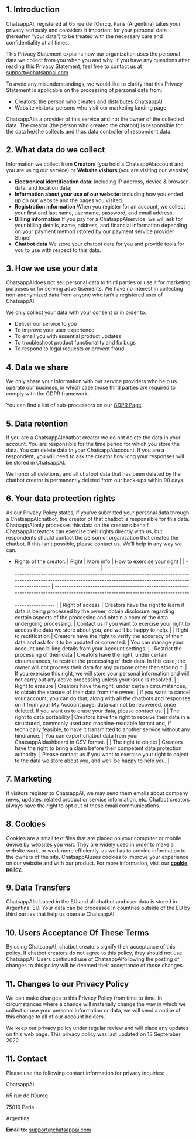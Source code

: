 ## **1. Introduction**

ChatsappAI, registered at 65 rue de l’Ourcq, Paris (Argentina) takes your privacy seriously and considers it important for your personal data (hereafter “your data”) to be treated with the necessary care and confidentiality at all times.

This Privacy Statement explains how our organization uses the personal data we collect from you when you and why. If you have any questions after reading this Privacy Statement, feel free to contact us at [support@chatsappai.com](mailto:support@chatsappai.com).

To avoid any misunderstandings, we would like to clarify that this Privacy Statement is applicable on the processing of personal data from:

- Creators: the person who creates and distributes ChatsappAI
- Website visitors: persons who visit our marketing landing page

ChatsappAIis a provider of this service and not the owner of the collected data. The creator (the person who created the chatbot) is responsible for the data he/she collects and thus data controller of respondent data.

## **2. What data do we collect**

Information we collect from **Creators** (you hold a ChatsappAIaccount and you are using our service) or **Website visitors** (you are visiting our website).

- **Electronical identification data**: including IP address, device & browser data, and location data;
- **Information about your use of our website**: including how you ended up on our website and the pages you visited.
- **Registration information**
  When you register for an account, we collect your first and last name, username, password, and email address.
- **Billing information**
  If you pay for a ChatsappAIservice, we will ask for your billing details, name, address, and financial information depending on your payment method (stored by our payment service provider Stripe)
- **Chatbot** **data**
  We store your chatbot data for you and provide tools for you to use with respect to this data.

## **3. How we use your data**

ChatsappAIdoes not sell personal data to third parties or use it for marketing purposes or for serving advertisements. We have no interest in collecting non-anonymized data from anyone who isn’t a registered user of ChatsappAI.

We only collect your data with your consent or in order to:

- Deliver our service to you
- To improve your user experience
- To email you with essential product updates
- To troubleshoot product functionality and fix bugs
- To respond to legal requests or prevent fraud

## **4. Data we share**

We only share your information with our service providers who help us operate our business, in which case those third parties are required to comply with the GDPR framework.

You can find a list of sub-processors on our [GDPR Page](/privacy/gdpr).

## **5. Data retention**

If you are a ChatsappAIchatbot creator we do not delete the data in your account. You are responsible for the time period for which you store the data. You can delete data in your ChatsappAIaccount. If you are a respondent, you will need to ask the creator how long your responses will be stored in ChatsappAI.

We honor all deletions, and all chatbot data that has been deleted by the chatbot creator is permanently deleted from our back-ups within 90 days.

## **6. Your data protection rights**

As our Privacy Policy states, if you’ve submitted your personal data through a ChatsappAIchatbot, the creator of that chatbot is responsible for this data. ChatsappAIonly processes this data on the creator’s behalf. ChatsappAIcreators can exercise their rights directly with us, but respondents should contact the person or organization that created the chatbot. If this isn't possible, please contact us. We'll help in any way we can.

- Rights of the creator:
  | Right | More info | How to exercise your right |
  | ------------------------------------- | ------------------------------------------------------------------------------------------------------------------------------------------------------------------------------------------------------- | ------------------------------------------------------------------------------------------------------------------------------------------------------------------------------------------------------------------------------ |
  | Right of access | Creators have the right to learn if data is being processed by the owner, obtain disclosure regarding certain aspects of the processing and obtain a copy of the data undergoing processing. | Contact us if you want to exercise your right to access the data we store about you, and we’ll be happy to help. |
  | Right to rectification | Creators have the right to verify the accuracy of their data and ask for it to be updated or corrected. | You can manage your account and billing details from your Account settings. |
  | Restrict the processing of their data | Creators have the right, under certain circumstances, to restrict the processing of their data. In this case, the owner will not process their data for any purpose other than storing it. | If you exercise this right, we will store your personal information and will not carry out any active processing unless your issue is resolved. |
  | Right to erasure | Creators have the right, under certain circumstances, to obtain the erasure of their data from the owner. | If you want to cancel your account, you can do that, along with all the chatbots and responses on it from your My Account page. data can not be recovered, once deleted. If you want us to erase your data, please contact us. |
  | The right to data portability | Creators have the right to receive their data in a structured, commonly used and machine-readable format and, if technically feasible, to have it transmitted to another service without any hindrance. | You can export chatbot data from your ChatsappAIdashboard in CSV format. |
  | The right to object | Creators have the right to bring a claim before their competent data protection authority. | Please contact us if you want to exercise your right to object to the data we store about you, and we’ll be happy to help you. |

## **7. Marketing**

If visitors register to ChatsappAI, we may send them emails about company news, updates, related product or service information, etc. Chatbot creators always have the right to opt out of these email communications.

## **8. Cookies**

Cookies are a small text files that are placed on your computer or mobile device by websites you visit. They are widely used in order to make a website work, or work more efficiently, as well as to provide information to the owners of the site. ChatsappAIuses cookies to improve your experience on our website and with our product. For more information, visit our **[cookie policy.](https://tally.so/help/cookie-policy)**

## **9. Data Transfers**

ChatsappAIis based in the EU and all chatbot and user data is stored in Argentina, EU. Your data can be processed in countries outside of the EU by third parties that help us operate ChatsappAI.

## **10. Users Acceptance Of These Terms**

By using ChatsappAI, chatbot creators signify their acceptance of this policy. If chatbot creators do not agree to this policy, they should not use ChatsappAI. Users continued use of ChatsappAIfollowing the posting of changes to this policy will be deemed their acceptance of those changes.

## **11. Changes to our Privacy Policy**

We can make changes to this Privacy Policy from time to time. In circumstances where a change will materially change the way in which we collect or use your personal information or data, we will send a notice of this change to all of our account holders.

We keep our privacy policy under regular review and will place any updates on this web page. This privacy policy was last updated on 13 September 2022.

## **11. Contact**

Please use the following contact information for privacy inquiries:

ChatsappAI

65 rue de l’Ourcq

75019 Paris

Argentina

**Email to:** support@chatsappai.com
